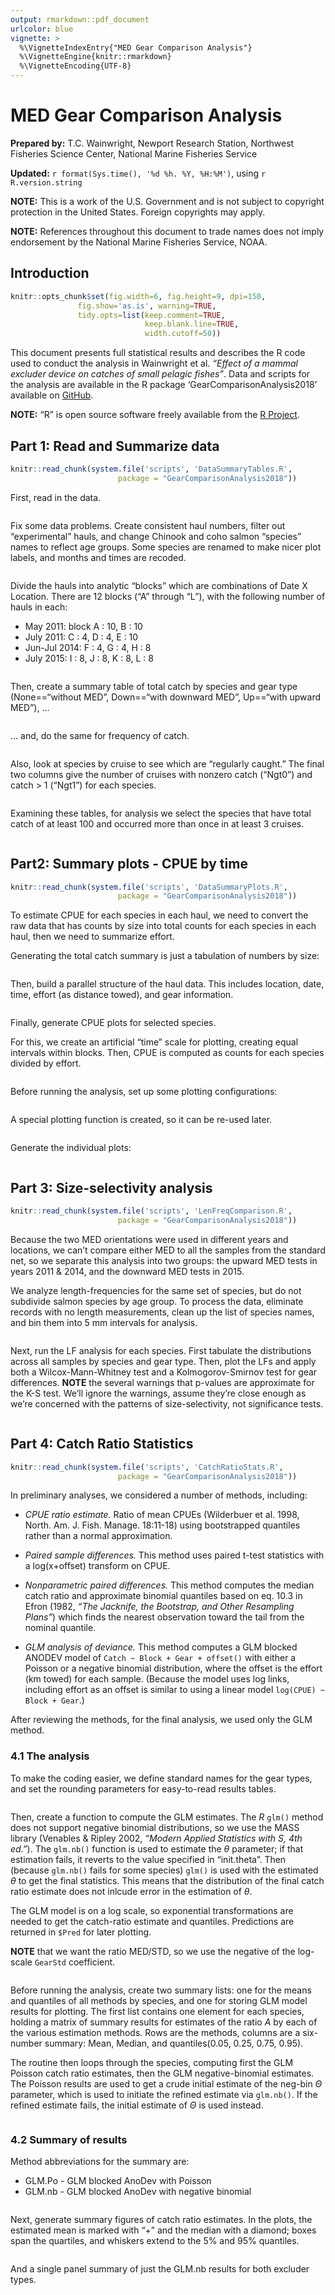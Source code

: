 ```yaml
---
output: rmarkdown::pdf_document
urlcolor: blue
vignette: >
  %\VignetteIndexEntry{"MED Gear Comparison Analysis"}
  %\VignetteEngine{knitr::rmarkdown}
  %\VignetteEncoding{UTF-8}
---
```


MED Gear Comparison Analysis
========================================================

**Prepared by:** T.C. Wainwright, 
Newport Research Station, Northwest Fisheries Science Center,
National Marine Fisheries Service

**Updated:** `r format(Sys.time(), '%d %h. %Y, %H:%M')`,
using `r R.version.string`

**NOTE:** This is a work of the U.S. Government and is not subject to
copyright protection in the United States. Foreign copyrights may apply.

**NOTE:** References throughout this document to trade names does not 
imply endorsement by the National Marine Fisheries Service, NOAA.

## Introduction

```r
knitr::opts_chunk$set(fig.width=6, fig.height=9, dpi=150, 
               fig.show='as.is', warning=TRUE,
               tidy.opts=list(keep.comment=TRUE, 
                              keep.blank.line=TRUE, 
                              width.cutoff=50))
```

This document presents full statistical results and describes the 
R code used to conduct the analysis in Wainwright et al.
_"Effect of a mammal excluder device on catches of small pelagic fishes"_. 
Data and scripts for the analysis are available in the R package 
'GearComparisonAnalysis2018' available on 
[GitHub](https://github.com/tcwain/GearComparisonAnalysis2018).

**NOTE:** "R" is open source software freely available from the
[R Project](http://www.R-project.org).

## Part 1: Read and Summarize data

```r
knitr::read_chunk(system.file('scripts', 'DataSummaryTables.R',
                        package = "GearComparisonAnalysis2018"))
```

First, read in the data.

```r
```

Fix some data problems. Create consistent haul numbers, filter out "experimental" hauls, and change Chinook and coho salmon "species" names to reflect age groups. Some species are renamed to make nicer plot labels, and months and times are recoded.

```r
```

Divide the hauls into analytic "blocks" which are combinations of Date X
Location. There are 12 blocks ("A" through "L"), with the following number 
of hauls in each:

* May 2011: block A : 10, B : 10
* July 2011: C : 4, D : 4, E : 10
* Jun-Jul 2014: F : 4, G : 4, H : 8
* July 2015: I : 8, J : 8, K : 8, L : 8

```r
```

Then, create a summary table of total catch by species and gear type 
(None=="without MED", Down=="with downward MED", Up=="with upward MED"), ...

```r
```

... and, do the same for frequency of catch.

```r
```

Also, look at species by cruise to see which are "regularly caught." The final two columns give the number of cruises with nonzero catch ("Ngt0") and catch > 1 ("Ngt1") for each species.

```r
```

Examining these tables, for analysis we select the species that have total catch of at least 100 and occurred more than once in at least 3 cruises.

```r
```

## Part2: Summary plots - CPUE by time

```r
knitr::read_chunk(system.file('scripts', 'DataSummaryPlots.R',
                        package = "GearComparisonAnalysis2018"))
```

To estimate CPUE for each species in each haul, we need to convert the raw
data that has counts by size into total counts for each species in each 
haul, then we need to summarize effort.

Generating the total catch summary is just a tabulation of numbers 
by size:

```r
```

Then, build a parallel structure of the haul data. This includes 
location, date, time, effort (as distance towed), and gear information.

```r
```

Finally, generate CPUE plots for selected species. 

For this, we create an artificial "time" scale for plotting, creating equal 
intervals within blocks. Then, CPUE is computed as counts for each species divided 
by effort.

```r
```

Before running the analysis, set up some plotting configurations:

```r
```

A special plotting function is created, so it can be re-used later.

```r
```

Generate the individual plots:

```r
```

## Part 3: Size-selectivity analysis

```r
knitr::read_chunk(system.file('scripts', 'LenFreqComparison.R',
                        package = "GearComparisonAnalysis2018"))
```

Because the two MED orientations were used in different years and locations, 
we can't compare either MED to all the samples from the standard net, so we 
separate this analysis into two groups: the upward MED tests in years 2011 & 
2014, and the downward MED tests in 2015. 

We analyze length-frequencies for the same set of species, but do not 
subdivide salmon species by age group. To process the data, eliminate 
records with no length measurements, clean up the list of species names, and
bin them into 5 mm intervals for analysis.

```r
```

Next, run the LF analysis for each species. First tabulate the distributions
across all samples by species and gear type. Then, plot the LFs and 
apply both a Wilcox-Mann-Whitney test and a Kolmogorov-Smirnov test for 
gear differences. **NOTE** the several warnings that p-values are approximate 
for the K-S test. We'll ignore the warnings, assume they're close enough as
we're concerned with the patterns of size-selectivity, not significance tests.

```r
```

## Part 4: Catch Ratio Statistics

```r
knitr::read_chunk(system.file('scripts', 'CatchRatioStats.R',
                        package = "GearComparisonAnalysis2018"))
```

In preliminary analyses, we considered a number of methods, including:

* _CPUE ratio estimate._
Ratio of mean CPUEs (Wilderbuer et al. 1998, North. Am. J. Fish. Manage. 
18:11-18) using bootstrapped quantiles rather than a normal approximation.

* _Paired sample differences._ 
This method uses paired t-test statistics with a log(x+offset) transform 
on CPUE.

* _Nonparametric paired differences._ 
This method computes the median catch ratio and approximate binomial 
quantiles based on eq. 10.3 in Efron (1982, _"The Jacknife, 
the Bootstrap, and Other Resampling Plans"_) which finds the nearest 
observation toward the tail from the nominal quantile.

* _GLM analysis of deviance._
This method computes a GLM blocked ANODEV model of 
``Catch ~ Block + Gear + offset()`` with either a Poisson or a negative 
binomial distribution, where the offset is the effort (km towed) for 
each sample. (Because the model uses log links, including effort as an 
offset is similar to using a linear model ``log(CPUE) ~ Block + Gear``.)

After reviewing the methods, for the final analysis, we used only the GLM 
method.

### 4.1 The analysis

To make the coding easier, we define standard names for the gear types, and 
set the rounding parameters for easy-to-read results tables.

```r
```

Then, create a function to compute the GLM estimates. The _R_ ``glm()`` 
method does not support negative binomial distributions, 
so we use the MASS library (Venables & Ripley 2002, 
_"Modern Applied Statistics with S, 4th ed."_). The ``glm.nb()`` function is 
used to estimate the $\theta$ parameter; if that estimation fails, it reverts
to the value specified in "init.theta". Then (because ``glm.nb()`` fails 
for some species) ``glm()`` is used with the estimated 
$\theta$ to get the final statistics. This means that the distribution of the 
final catch ratio estimate does not inlcude error in the estimation of $\theta$.

The GLM model is on a log scale, so exponential transformations are 
needed to get the catch-ratio estimate and quantiles. Predictions are 
returned in ``$Pred`` for later plotting. 

**NOTE** that we want the ratio MED/STD, so we use the negative of the 
log-scale ``GearStd`` coefficient. 

```r
```

Before running the analysis, create two summary lists: one for the means 
and quantiles of all methods by species, and one for storing GLM model 
results for plotting. The first list contains one element for each species,
holding a matrix of summary results for estimates of the ratio _A_ by each 
of the various estimation methods.  Rows are the methods, columns are a 
six-number summary: Mean, Median, and quantiles(0.05, 0.25, 0.75, 0.95).

The routine then loops through the species, computing first the GLM Poisson
catch ratio estimates, then the GLM negative-binomial estimates. The 
Poisson results are used to get a crude initial estimate of the neg-bin 
$\Theta$ parameter, which is used to initiate the refined estimate via 
``glm.nb()``. If the refined estimate fails, the initial estimate of 
$\Theta$ is used instead. 

```r
```

### 4.2 Summary of results

Method abbreviations for the summary are:

* GLM.Po - GLM blocked AnoDev with Poisson
* GLM.nb - GLM blocked AnoDev with negative binomial

```r
```

Next, generate summary figures of catch ratio estimates. In the plots, 
the estimated mean is marked with "+" and the median with a diamond; 
boxes span the quartiles, and whiskers extend to the 5% and 95% quantiles.

```r
```

And a single panel summary of just the GLM.nb results for both excluder types.

```r
```
